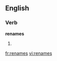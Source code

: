 
==English==

===Verb===
'''renames'''

# {{third-person singular of|[[rename]]}}

[[fr:renames]]
[[vi:renames]]